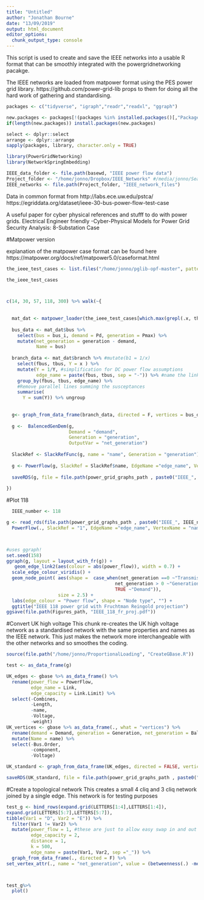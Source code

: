 ```yaml
---
title: "Untitled"
author: "Jonathan Bourne"
date: "13/09/2019"
output: html_document
editor_options: 
  chunk_output_type: console
---
```


This script is used to create and save the IEEE networks into a usable R format that can be smoothly integrated with the powergridnetworking pacakge.

The IEEE networks are loaded from matpower format using the PES power grid library. https://github.com/power-grid-lib props to them for doing all the hard work of gathering and standardising.

```r
packages <- c("tidyverse", "igraph","readr","readxl", "ggraph")

new.packages <- packages[!(packages %in% installed.packages()[,"Package"])]
if(length(new.packages)) install.packages(new.packages)

select <- dplyr::select
arrange <- dplyr::arrange
sapply(packages, library, character.only = TRUE)

library(PowerGridNetworking)
library(NetworkSpringEmbedding)
```


```r
IEEE_data_folder <- file.path(basewd, "IEEE power flow data")
Project_folder <- "/home/jonno/Dropbox/IEEE_Networks" #/media/jonno/Seagate Expansion Drive/IEEE_Networks"
IEEE_networks <- file.path(Project_folder, "IEEE_network_files")

```


Data in common format from
http://labs.ece.uw.edu/pstca/
https://egriddata.org/dataset/ieee-30-bus-power-flow-test-case


A useful paper for cyber physical references and stufff to do with power grids. Electrical Engineer friendly
-Cyber-Physical Models for Power Grid Security Analysis: 8-Substation Case 

#Matpower version

explanation of the matpower case format can be found here
https://matpower.org/docs/ref/matpower5.0/caseformat.html

```r

the_ieee_test_cases <- list.files("/home/jonno/pglib-opf-master", pattern = "ieee.m", full.names = TRUE)

the_ieee_test_cases



c(14, 30, 57, 118, 300) %>% walk(~{
  
  
  mat_dat <- matpower_loader(the_ieee_test_cases[which.max(grepl(.x, the_ieee_test_cases))], output_graph = F)
  
  bus_data <- mat_dat$bus %>%
    select(bus = bus_i, demand = Pd, generation = Pmax) %>%
    mutate(net_generation = generation - demand,
           Name = bus)
  
  branch_data <- mat_dat$branch %>% #mutate(b1 = 1/x)
    select(fbus, tbus, Y = x ) %>%
    mutate(Y = 1/Y, #simplification for DC power flow assumptions
           edge_name = paste(fbus, tbus, sep = "-")) %>% #name the links
    group_by(fbus, tbus, edge_name) %>%
    #Remove parallel lines summing the susceptances
    summarise(
      Y = sum(Y)) %>% ungroup
  
  
  g<- graph_from_data_frame(branch_data, directed = F, vertices = bus_data)
  
  g <-  BalencedGenDem(g, 
                       Demand = "demand",
                       Generation = "generation",
                       OutputVar = "net_generation")
  
  SlackRef <- SlackRefFunc(g, name = "name", Generation = "generation")
  
  g <- PowerFlow(g, SlackRef = SlackRef$name, EdgeName ="edge_name", VertexName = "name", Net_generation = "net_generation", power_flow = "power_flow")
  
  saveRDS(g, file = file.path(power_grid_graphs_path , paste0("IEEE_", .x, "_igraph.rds")))
  
})

```



#Plot 118

```r

  IEEE_number <- 118

g <- read_rds(file.path(power_grid_graphs_path , paste0("IEEE_", IEEE_number, "_igraph.rds"))) %>%
  PowerFlow(., SlackRef = "1", EdgeName ="edge_name", VertexName = "name", Net_generation = "net_generation", power_flow = "power_flow")



#uses ggraph!
set.seed(158)
ggraph(g, layout = layout_with_fr(g)) +
   geom_edge_link2(aes(colour = abs(power_flow)), width = 0.7) +
  scale_edge_colour_viridis() +
  geom_node_point( aes(shape =  case_when(net_generation ==0 ~"Transmission",
                                        net_generation > 0 ~"Generation",
                                        TRUE ~"Demand")),
                   size = 2.5) +
  labs(edge_colour = "Power flow", shape = "Node type", "") +
  ggtitle("IEEE 118 power grid with Fruchtman Reingold projection")
ggsave(file.path(Figures_path, "IEEE_118_fr_proj.pdf"))

```

#Convert UK high voltage
This chunk re-creates the UK high voltage network as a standardised network with the same properties and names as the IEEE network.
This just makes the network more interchangeable with the other networks and so smoothes the coding.
```r
source(file.path("/home/jonno/ProportionalLoading", "CreateGBase.R"))

test <- as_data_frame(g)

UK_edges <- gbase %>% as_data_frame() %>%
  rename(power_flow = PowerFlow, 
         edge_name = Link, 
         edge_capacity = Link.Limit) %>%
  select(-Combines, 
         -Length,
         -name,
         -Voltage,
         -weight)
UK_vertices <- gbase %>% as_data_frame(., what = "vertices") %>%
  rename(demand = Demand, generation = Generation, net_generation = BalencedPower ) %>%
  mutate(Name = name) %>%
  select(-Bus.Order,
         -component,
         -Voltage)

UK_standard <- graph_from_data_frame(UK_edges, directed = FALSE, vertices = UK_vertices)

saveRDS(UK_standard, file = file.path(power_grid_graphs_path , paste0("UK_high_voltage", ".rds")))

```

#Create a topological network
This creates a small 4 cliq and 3 cliq network joined by a single edge. This network is for testing purposes
```r
test_g <- bind_rows(expand.grid(LETTERS[1:4],LETTERS[1:4]),
expand.grid(LETTERS[5:7],LETTERS[5:7]),
tibble(Var1 = "D", Var2 = "E")) %>%
  filter(Var1 != Var2) %>%
  mutate(power_flow = 1, #these are just to allow easy swap in and out with the IEEE graph. should be changed
         edge_capacity = 2,
         distance = 1,
         k = 500,
         edge_name = paste(Var1, Var2, sep ="_")) %>%
  graph_from_data_frame(., directed = F) %>%
set_vertex_attr(., name = "net_generation", value = (betweenness(.) -mean(betweenness(.))))



test_g%>%
  plot()
```

